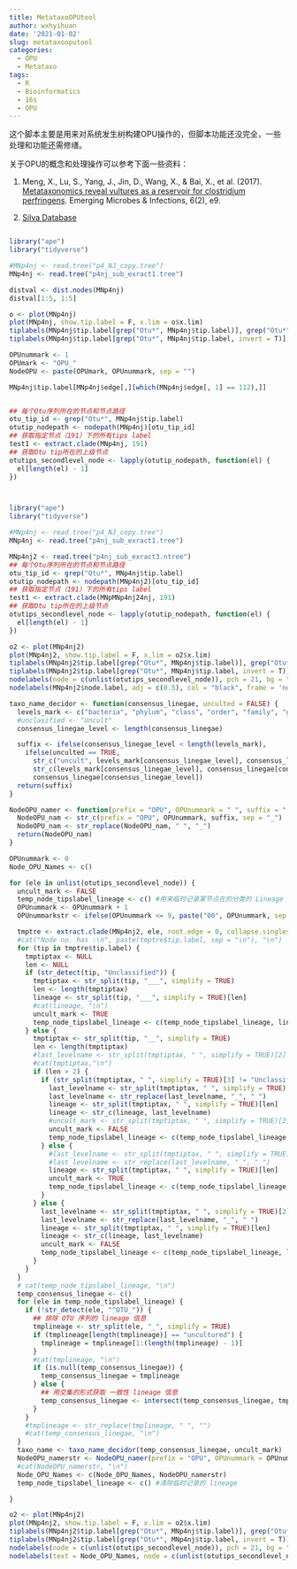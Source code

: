 ```yaml
---
title: MetataxoOPUtool
author: wxhyihuan
date: '2021-01-02'
slug: metataxooputool
categories:
  - OPU
  - Metataxo
tags:
  - R
  - Bioinformatics
  - 16s
  - OPU
---
```


这个脚本主要是用来对系统发生树构建OPU操作的，但脚本功能还没完全，一些处理和功能还需修缮。

关于OPU的概念和处理操作可以参考下面一些资料：

1. Meng, X., Lu, S., Yang, J., Jin, D., Wang, X., &amp; Bai, X., et al. (2017). [Metataxonomics reveal vultures as a reservoir for clostridium perfringens](https://pubmed.ncbi.nlm.nih.gov/28223683/). Emerging Microbes &amp; Infections, 6(2), e9. 

2. [Silva Database]

[Silva Database]: https://www.arb-silva.de/


```r

library("ape")
library("tidyverse")

#MNp4nj <- read.tree("p4_NJ_copy.tree")
MNp4nj <- read.tree("p4nj_sub_exract1.tree")

distval <- dist.nodes(MNp4nj)
distval[1:5, 1:5]

o <- plot(MNp4nj)
plot(MNp4nj, show.tip.label = F, x.lim = o$x.lim)
tiplabels(MNp4nj$tip.label[grep("Otu*", MNp4nj$tip.label)], grep("Otu*", MNp4nj$tip.label), adj = 0, col = "red", frame = 'none', bg = "none", font = 3, cex = 0.8)
tiplabels(MNp4nj$tip.label[grep("Otu*", MNp4nj$tip.label, invert = T)], grep("Otu*", MNp4nj$tip.label, invert = T), adj = 0, col = "black", frame = 'none', bg = "none", font = 1, cex = 0.8)

OPUnummark <- 1
OPUmark <- "OPU_"
NodeOPU <- paste(OPUmark, OPUnummark, sep = "")

MNp4nj$tip.label[MNp4nj$edge[,][which(MNp4nj$edge[, 1] == 112),]]


## 每个Otu序列所在的节点和节点路径
otu_tip_id <- grep("Otu*", MNp4nj$tip.label)
otutip_nodepath <- nodepath(MNp4nj)[otu_tip_id]
## 获取指定节点（191）下的所有tips label
test1 <- extract.clade(MNp4nj, 191)
## 获取Otu tip所在的上级节点
otutips_secondlevel_node <- lapply(otutip_nodepath, function(el) {
  el[length(el) - 1]
})



library("ape")
library("tidyverse")

#MNp4nj <- read.tree("p4_NJ_copy.tree")
MNp4nj <- read.tree("p4nj_sub_exract1.tree")

MNp4nj2 <- read.tree("p4nj_sub_exract3.ntree")
## 每个Otu序列所在的节点和节点路径
otu_tip_id <- grep("Otu*", MNp4nj$tip.label)
otutip_nodepath <- nodepath(MNp4nj2)[otu_tip_id]
## 获取指定节点（191）下的所有tips label
test1 <- extract.clade(MNpMNp4nj24nj, 191)
## 获取Otu tip所在的上级节点
otutips_secondlevel_node <- lapply(otutip_nodepath, function(el) {
  el[length(el) - 1]
})

o2 <- plot(MNp4nj2)
plot(MNp4nj2, show.tip.label = F, x.lim = o2$x.lim)
tiplabels(MNp4nj2$tip.label[grep("Otu*", MNp4nj$tip.label)], grep("Otu*", MNp4nj$tip.label), adj = 0, col = "red", frame = 'none', bg = "none", font = 3, cex = 0.8)
tiplabels(MNp4nj2$tip.label[grep("Otu*", MNp4nj$tip.label, invert = T)], grep("Otu*", MNp4nj$tip.label, invert = T), adj = 0, col = "black", frame = 'none', bg = "none", font = 1, cex = 0.8)
nodelabels(node = c(unlist(otutips_secondlevel_node)), pch = 21, bg = "black", cex = 1)
nodelabels(MNp4nj2$node.label, adj = c(0.5), col = "black", frame = 'none', bg = "none", font = 1, cex = 0.8)

taxo_name_decidor <- function(consensus_linegae, unculted = FALSE) {
  levels_mark <- c("bacteria", "phylum", "class", "order", "family", "genus", "species")
  #unclasified <- "Uncult"
  consensus_linegae_level <- length(consensus_linegae)

  suffix <- ifelse(consensus_linegae_level < length(levels_mark),
    ifelse(unculted == TRUE,
      str_c("uncult", levels_mark[consensus_linegae_level], consensus_linegae[consensus_linegae_level], sep = "_"),
      str_c(levels_mark[consensus_linegae_level], consensus_linegae[consensus_linegae_level], sep = "_")),
      consensus_linegae[consensus_linegae_level])
  return(suffix)
}

NodeOPU_namer <- function(prefix = "OPU", OPUnummark = " ", suffix = " ") {
  NodeOPU_nam <- str_c(prefix = "OPU", OPUnummark, suffix, sep = "_")
  NodeOPU_nam <- str_replace(NodeOPU_nam, " ", "_")
  return(NodeOPU_nam)
}

OPUnummark <- 0
Node_OPU_Names <- c()

for (ele in unlist(otutips_secondlevel_node)) {
  uncult_mark <- FALSE
  temp_node_tipslabel_lineage <- c() #用来临时记录某节点在的分类的 Lineage
  OPUnummark <- OPUnummark + 1
  OPUnummarkstr <- ifelse(OPUnummark <= 9, paste("00", OPUnummark, sep = ""), ifelse(OPUnummark <= 99, paste("0", OPUnummark, sep = ""), OPUnummark))

  tmptre <- extract.clade(MNp4nj2, ele, root.edge = 0, collapse.singles = TRUE, interactive = FALSE)
  #cat("Node no. has :\n", paste(tmptre$tip.label, sep = "\n"), "\n")
  for (tip in tmptre$tip.label) {
    tmptiptax <- NULL
    len <- NULL
    if (str_detect(tip, "Unclassified")) {
      tmptiptax <- str_split(tip, "___", simplify = TRUE)
      len <- length(tmptiptax)
      lineage <- str_split(tip, "___", simplify = TRUE)[len]
      #cat(lineage, "\n")
      uncult_mark <- TRUE
      temp_node_tipslabel_lineage <- c(temp_node_tipslabel_lineage, lineage)
    } else {
      tmptiptax <- str_split(tip, "__", simplify = TRUE)
      len <- length(tmptiptax)
      #last_levelname <- str_split(tmptiptax, " ", simplify = TRUE)[2]
      #cat(tmptiptax,"\n")
      if (len > 2) {
        if (str_split(tmptiptax, " ", simplify = TRUE)[3] != "Unclassified") {
          last_levelname <- str_split(tmptiptax, " ", simplify = TRUE)[2]
          last_levelname <- str_replace(last_levelname, "_", " ")
          lineage <- str_split(tmptiptax, " ", simplify = TRUE)[len]
          lineage <- str_c(lineage, last_levelname)
          #uncult_mark <- str_split(tmptiptax, " ", simplify = TRUE)[2]
          uncult_mark <- FALSE
          temp_node_tipslabel_lineage <- c(temp_node_tipslabel_lineage, lineage)
        } else {
          #last_levelname <- str_split(tmptiptax, " ", simplify = TRUE)[2]
          #last_levelname <- str_replace(last_levelname, "_", " ")
          lineage <- str_split(tmptiptax, " ", simplify = TRUE)[len]
          uncult_mark <- TRUE
          temp_node_tipslabel_lineage <- c(temp_node_tipslabel_lineage, lineage)
        }
      } else {
        last_levelname <- str_split(tmptiptax, " ", simplify = TRUE)[2]
        last_levelname <- str_replace(last_levelname, "_", " ")
        lineage <- str_split(tmptiptax, " ", simplify = TRUE)[len]
        lineage <- str_c(lineage, last_levelname)
        uncult_mark <- FALSE
        temp_node_tipslabel_lineage <- c(temp_node_tipslabel_lineage, lineage)
      }
    }
  }
  # cat(temp_node_tipslabel_lineage, "\n")
  temp_consensus_linegae <- c()
  for (ele in temp_node_tipslabel_lineage) {
    if (!str_detect(ele, "^OTU_")) {
      ## 排除 OTU 序列的 lineage 信息
      tmplineage <- str_split(ele, "_", simplify = TRUE)
      if (tmplineage[length(tmplineage)] == "uncultured") {
        tmplineage = tmplineage[1:(length(tmplineage) - 1)]
      }
      #cat(tmplineage, "\n")
      if (is.null(temp_consensus_linegae)) {
        temp_consensus_linegae = tmplineage
      } else {
        ## 用交集的形式获取 一致性 lineage 信息 
        temp_consensus_linegae <- intersect(temp_consensus_linegae, tmplineage)
      }
    }
    #tmplineage <- str_replace(tmplineage, " ", "")
    #cat(temp_consensus_linegae, "\n")
  }
  taxo_name <- taxo_name_decidor(temp_consensus_linegae, uncult_mark)
  NodeOPU_namerstr <- NodeOPU_namer(prefix = "OPU", OPUnummark = OPUnummarkstr, suffix = taxo_name)
  #cat(NodeOPU_namerstr, "\n")
  Node_OPU_Names <- c(Node_OPU_Names, NodeOPU_namerstr)
  temp_node_tipslabel_lineage <- c() #清除临时记录的 lineage 

}

o2 <- plot(MNp4nj2)
plot(MNp4nj2, show.tip.label = F, x.lim = o2$x.lim)
tiplabels(MNp4nj2$tip.label[grep("Otu*", MNp4nj$tip.label)], grep("Otu*", MNp4nj$tip.label), adj = 0, col = "red", frame = 'none', bg = "none", font = 3, cex = 0.7)
tiplabels(MNp4nj2$tip.label[grep("Otu*", MNp4nj$tip.label, invert = T)], grep("Otu*", MNp4nj$tip.label, invert = T), adj = 0, col = "black", frame = 'none', bg = "none", font = 1, cex = 0.7)
nodelabels(node = c(unlist(otutips_secondlevel_node)), pch = 21, bg = "#0000FF55", cex = 0.8)
nodelabels(text = Node_OPU_Names, node = c(unlist(otutips_secondlevel_node)), adj = c(0.5), col = "black", frame = 'none', bg = "none", font = 1, cex = 0.7)

```